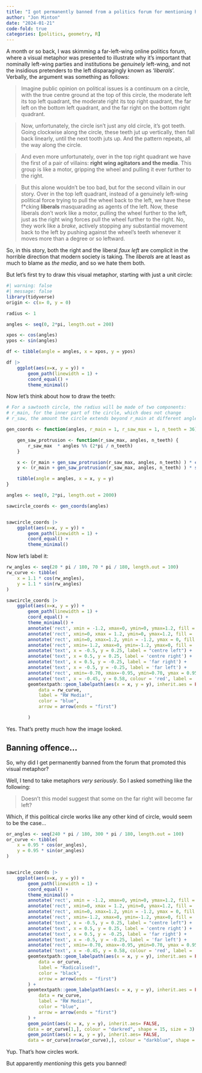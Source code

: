 ```yaml
---
title: "I got permanently banned from a politics forum for mentioning how circles work"
author: "Jon Minton"
date: "2024-01-21"
code-fold: true
categories: [politics, geometry, R]
---
```


A month or so back, I was skimming a far-left-wing online politics forum, where a visual metaphor was presented to illustrate why it's important that nominally left-wing parties and institutions be *genuinely* left-wing, and not the insidious pretenders to the left disparagingly known as '*liberals*'. Verbally, the argument was something as follows:

> Imagine public opinion on political issues is a continuum on a circle, with the true centre ground at the top of this circle, the moderate left its top left quadrant, the moderate right its top right quadrant, the far left on the bottom left quadrant, and the far right on the bottom right quadrant. 

> Now, unfortunately, the circle isn't just any old circle, it's got teeth. Going clockwise along the circle, these teeth jut up vertically, then fall back linearly, until the next tooth juts up. And the pattern repeats, all the way along the circle. 

> And even more unfortunately, over in the top right quadrant we have the first of a pair of villains: **right wing agitators and the media**. This group is like a motor, gripping the wheel and pulling it ever further to the right. 

> But this alone wouldn't be too bad, but for the second villain in our story. Over in the top left quadrant, instead of a genuinely left-wing political force trying to pull the wheel back to the left, we have these f\*cking **liberals** masquarading as agents of the left. Now, these liberals don't work like a motor, pulling the wheel further to the left, just as the right wing forces pull the wheel further to the right. No, they work like a *brake*, actively stopping any substantial movement back to the left by pushing against the wheel's teeth whenever it moves more than a degree or so leftward. 

So, in this story, both the right and the liberal *faux left* are complicit in the horrible direction that modern society is taking. The *liberals* are at least as much to blame as *the media*, and so we hate them both. 


But let's first try to draw this visual metaphor, starting with just a unit circle:

```r
#| warning: false
#| message: false
library(tidyverse)
origin <- c(x= 0, y = 0)

radius <- 1

angles <- seq(0, 2*pi, length.out = 200)

xpos <- cos(angles)
ypos <- sin(angles)

df <- tibble(angle = angles, x = xpos, y = ypos)

df |>
    ggplot(aes(x=x, y = y)) + 
        geom_path(linewidth = 1) + 
        coord_equal() +
        theme_minimal()


```

Now let's think about how to draw the teeth:

```r

# For a sawtooth circle, the radius will be made of two components: 
# r_main, for the inner part of the circle, which does not change
# r_saw, the amount the circle extends beyond r_main at different angles

gen_coords <- function(angles, r_main = 1, r_saw_max = 1, n_teeth = 36) {

    gen_saw_protrusion <- function(r_saw_max, angles, n_teeth) {
        r_saw_max  * angles %% (2*pi / n_teeth)
    }

    x <- (r_main + gen_saw_protrusion(r_saw_max, angles, n_teeth) ) * cos(angles)
    y <- (r_main + gen_saw_protrusion(r_saw_max, angles, n_teeth) ) * sin(angles)

    tibble(angle = angles, x = x, y = y)
}

angles <- seq(0, 2*pi, length.out = 2000)

sawcircle_coords <- gen_coords(angles)


sawcircle_coords |>
    ggplot(aes(x=x, y = y)) + 
        geom_path(linewidth = 1) + 
        coord_equal() +
        theme_minimal()

```

Now let's label it: 

```r

rw_angles <- seq(20 * pi / 180, 70 * pi / 180, length.out = 100) 
rw_curve <- tibble(
    x = 1.1 * cos(rw_angles),
    y = 1.1 * sin(rw_angles)
)

sawcircle_coords |>
    ggplot(aes(x=x, y = y)) + 
        geom_path(linewidth = 1) + 
        coord_equal() +
        theme_minimal() + 
        annotate('rect', xmin = -1.2, xmax=0, ymin=0, ymax=1.2, fill = 'red', alpha = 0.1) + 
        annotate('rect', xmin=0, xmax = 1.2, ymin=0, ymax=1.2, fill = 'blue', alpha = 0.1) + 
        annotate('rect', xmin=0, xmax=1.2, ymin = -1.2, ymax = 0, fill = 'blue', alpha = 0.2) + 
        annotate('rect', xmin=-1.2, xmax=0, ymin=-1.2, ymax=0, fill = 'red', alpha = 0.2 ) + 
        annotate('text', x = -0.5, y = 0.25, label = "centre left") + 
        annotate('text', x = 0.5, y = 0.25, label = 'centre right') + 
        annotate('text', x = 0.5, y = -0.25, label = 'far right') + 
        annotate('text', x = -0.5, y = -0.25, label = 'far left') + 
        annotate('rect', xmin=-0.70, xmax=-0.95, ymin=0.70, ymax = 0.95, fill = 'red') + 
        annotate('text', x = -0.45, y = 0.58, colour = 'red', label = 'LIBERAL\n BLOCKERS!') + 
        geomtextpath::geom_labelpath(aes(x = x, y = y), inherit.aes = FALSE, 
            data = rw_curve, 
            label = "RW Media!",
            color = "blue", 
            arrow = arrow(ends = "first")

        )

```

Yes. That's pretty much how the image looked. 

## Banning offence...

So, why did I get permanently banned from the forum that promoted this visual metaphor? 

Well, I tend to take metaphors *very seriously*. So I asked something like the following:

> Doesn't this model suggest that some on the far right will become far left? 

Which, if this political circle works like any other kind of circle, would seem to be the case...

```r
or_angles <- seq(240 * pi / 180, 300 * pi / 180, length.out = 100) 
or_curve <- tibble(
    x = 0.95 * cos(or_angles),
    y = 0.95 * sin(or_angles)
)


sawcircle_coords |>
    ggplot(aes(x=x, y = y)) + 
        geom_path(linewidth = 1) + 
        coord_equal() +
        theme_minimal() + 
        annotate('rect', xmin = -1.2, xmax=0, ymin=0, ymax=1.2, fill = 'red', alpha = 0.1) + 
        annotate('rect', xmin=0, xmax = 1.2, ymin=0, ymax=1.2, fill = 'blue', alpha = 0.1) + 
        annotate('rect', xmin=0, xmax=1.2, ymin = -1.2, ymax = 0, fill = 'blue', alpha = 0.2) + 
        annotate('rect', xmin=-1.2, xmax=0, ymin=-1.2, ymax=0, fill = 'red', alpha = 0.2 ) + 
        annotate('text', x = -0.5, y = 0.25, label = "centre left") + 
        annotate('text', x = 0.5, y = 0.25, label = 'centre right') + 
        annotate('text', x = 0.5, y = -0.25, label = 'far right') + 
        annotate('text', x = -0.5, y = -0.25, label = 'far left') + 
        annotate('rect', xmin=-0.70, xmax=-0.95, ymin=0.70, ymax = 0.95, fill = 'red') + 
        annotate('text', x = -0.45, y = 0.58, colour = 'red', label = 'LIBERAL\n BLOCKERS!') + 
        geomtextpath::geom_labelpath(aes(x = x, y = y), inherit.aes = FALSE, 
            data = or_curve, 
            label = "Radicalised!",
            color = "black", 
            arrow = arrow(ends = "first")
        ) + 
        geomtextpath::geom_labelpath(aes(x = x, y = y), inherit.aes = FALSE, 
            data = rw_curve, 
            label = "RW Media!",
            color = "blue", 
            arrow = arrow(ends = "first")
        ) + 
        geom_point(aes(x = x, y = y), inherit.aes= FALSE, 
        data = or_curve[1,], colour = "darkred", shape = 15, size = 3) + 
        geom_point(aes(x = x, y = y), inherit.aes= FALSE, 
        data = or_curve[nrow(or_curve),], colour = "darkblue", shape = 16, size = 3)
```


Yup. That's how circles work. 

But apparently *mentioning* this gets you banned! 

